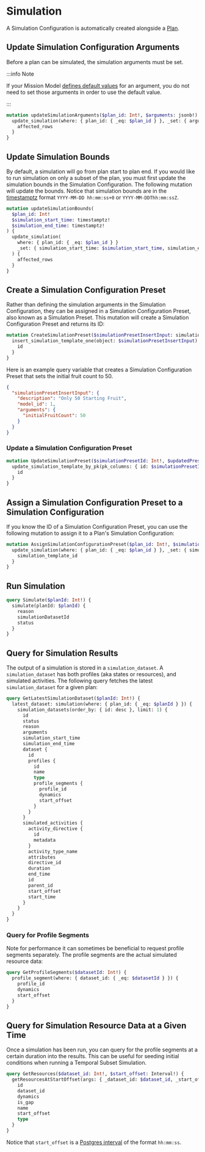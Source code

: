 # Simulation

A Simulation Configuration is automatically created alongside a [Plan](../planning/introduction/#create-a-single-plan).

## Update Simulation Configuration Arguments

Before a plan can be simulated, the simulation arguments must be set.

:::info Note

If your Mission Model [defines default values](../../../mission-modeling/advanced-parameters/#export-with-defaults) for an argument,
you do not need to set those arguments in order to use the default value.

:::

```graphql
mutation updateSimulationArguments($plan_id: Int!, $arguments: jsonb!) {
  update_simulation(where: { plan_id: { _eq: $plan_id } }, _set: { arguments: $arguments }) {
    affected_rows
  }
}
```

## Update Simulation Bounds

By default, a simulation will go from plan start to plan end. If you would like to run simulation on only a subset of the plan, you must first update the simulation bounds in the Simulation Configuration.
The following mutation will update the bounds. Notice that simulation bounds are in the [timestamptz](https://www.postgresql.org/docs/current/datatype-datetime.html) format `YYYY-MM-DD hh:mm:ss+0` or `YYYY-MM-DDThh:mm:ssZ`.

```graphql
mutation updateSimulationBounds(
  $plan_id: Int!
  $simulation_start_time: timestamptz!
  $simulation_end_time: timestamptz!
) {
  update_simulation(
    where: { plan_id: { _eq: $plan_id } }
    _set: { simulation_start_time: $simulation_start_time, simulation_end_time: $simulation_end_time }
  ) {
    affected_rows
  }
}
```

## Create a Simulation Configuration Preset

Rather than defining the simulation arguments in the Simulation Configuration, they can be assigned in a Simulation Configuration Preset, also known as a Simulation Preset.
This mutation will create a Simulation Configuration Preset and returns its ID:

```graphql
mutation CreateSimulationPreset($simulationPresetInsertInput: simulation_template_insert_input!) {
  insert_simulation_template_one(object: $simulationPresetInsertInput) {
    id
  }
}
```

Here is an example query variable that creates a Simulation Configuration Preset that sets the initial fruit count to 50.

```json
{
  "simulationPresetInsertInput": {
    "description": "Only 50 Starting Fruit",
    "model_id": 1,
    "arguments": {
      "initialFruitCount": 50
    }
  }
}
```

### Update a Simulation Configuration Preset

```graphql
mutation UpdateSimulationPreset($simulationPresetId: Int!, $updatedPreset: simulation_template_set_input!) {
  update_simulation_template_by_pk(pk_columns: { id: $simulationPresetId }, _set: $updatedPreset) {
    id
  }
}
```

## Assign a Simulation Configuration Preset to a Simulation Configuration

If you know the ID of a Simulation Configuration Preset, you can use the following mutation to assign it to a Plan's Simulation Configuration:

```graphql
mutation AssignSimulationConfigurationPreset($plan_id: Int!, $simulation_template_id: Int!) {
  update_simulation(where: { plan_id: { _eq: $plan_id } }, _set: { simulation_template_id: $simulation_template_id }) {
    simulation_template_id
  }
}
```

## Run Simulation

```graphql
query Simulate($planId: Int!) {
  simulate(planId: $planId) {
    reason
    simulationDatasetId
    status
  }
}
```

## Query for Simulation Results

The output of a simulation is stored in a `simulation_dataset`. A `simulation_dataset` has both profiles (aka states or resources), and simulated activities.
The following query fetches the latest `simulation_dataset` for a given plan:

```graphql
query GetLatestSimulationDataset($planId: Int!) {
  latest_dataset: simulation(where: { plan_id: { _eq: $planId } }) {
    simulation_datasets(order_by: { id: desc }, limit: 1) {
      id
      status
      reason
      arguments
      simulation_start_time
      simulation_end_time
      dataset {
        id
        profiles {
          id
          name
          type
          profile_segments {
            profile_id
            dynamics
            start_offset
          }
        }
      }
      simulated_activities {
        activity_directive {
          id
          metadata
        }
        activity_type_name
        attributes
        directive_id
        duration
        end_time
        id
        parent_id
        start_offset
        start_time
      }
    }
  }
}
```

### Query for Profile Segments

Note for performance it can sometimes be beneficial to request profile segments separately. The profile segments are the actual simulated resource data:

```graphql
query GetProfileSegments($datasetId: Int!) {
  profile_segment(where: { dataset_id: { _eq: $datasetId } }) {
    profile_id
    dynamics
    start_offset
  }
}
```

## Query for Simulation Resource Data at a Given Time

Once a simulation has been run, you can query for the profile segments at a certain duration into the results.
This can be useful for seeding initial conditions when running a Temporal Subset Simulation.

```graphql
query GetResources($dataset_id: Int!, $start_offset: Interval!) {
  getResourcesAtStartOffset(args: { _dataset_id: $dataset_id, _start_offset: $start_offset }) {
    id
    dataset_id
    dynamics
    is_gap
    name
    start_offset
    type
  }
}
```

Notice that `start_offset` is a [Postgres interval](https://www.postgresqltutorial.com/postgresql-tutorial/postgresql-interval/) of the format `hh:mm:ss`.
